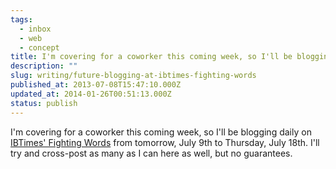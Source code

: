 ```yaml
---
tags:
  - inbox
  - web
  - concept
title: I'm covering for a coworker this coming week, so I'll be blogging daily on [IBTimes' Fighting Words](http://www.ibtimes.com/figh
description: ""
slug: writing/future-blogging-at-ibtimes-fighting-words
published_at: 2013-07-08T15:47:10.000Z
updated_at: 2014-01-26T00:51:13.000Z
status: publish
---
```

I'm covering for a coworker this coming week, so I'll be blogging daily on [IBTimes' Fighting Words](http://www.ibtimes.com/fighting-words "Fighting Words") from tomorrow, July 9th to Thursday, July 18th. I'll try and cross-post as many as I can here as well, but no guarantees.
